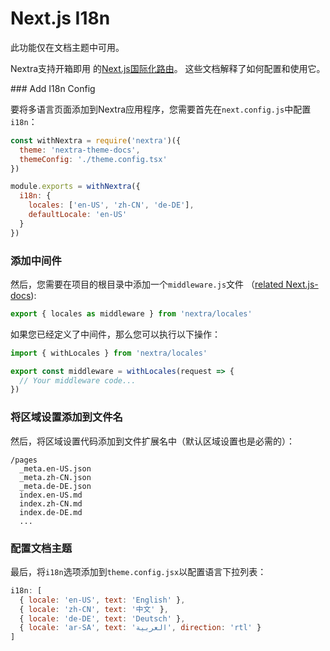 
# Next.js I18n

<Callout emoji="⚠️">此功能仅在文档主题中可用。</Callout>

Nextra支持开箱即用
的[Next.js国际化路由](https://nextjs.org/docs/advanced-features/i18n-routing)。
这些文档解释了如何配置和使用它。

<Steps>
### Add I18n Config

要将多语言页面添加到Nextra应用程序，您需要首先在`next.config.js`中配置`i18n`：

```js filename="next.config.js" {7-10}
const withNextra = require('nextra')({
  theme: 'nextra-theme-docs',
  themeConfig: './theme.config.tsx'
})

module.exports = withNextra({
  i18n: {
    locales: ['en-US', 'zh-CN', 'de-DE'],
    defaultLocale: 'en-US'
  }
})
```

### 添加中间件

然后，您需要在项目的根目录中添加一个`middleware.js`文件
（[related Next.js-docs](https://nextjs.org/docs/advanced-features/middleware)):

```js
export { locales as middleware } from 'nextra/locales'
```

如果您已经定义了中间件，那么您可以执行以下操作：

```js
import { withLocales } from 'nextra/locales'

export const middleware = withLocales(request => {
  // Your middleware code...
})
```

### 将区域设置添加到文件名

然后，将区域设置代码添加到文件扩展名中（默认区域设置也是必需的）：

```plaintext
/pages
  _meta.en-US.json
  _meta.zh-CN.json
  _meta.de-DE.json
  index.en-US.md
  index.zh-CN.md
  index.de-DE.md
  ...
```

### 配置文档主题

最后，将`i18n`选项添加到`theme.config.jsx`以配置语言下拉列表：

```js filename="theme.config.jsx"
i18n: [
  { locale: 'en-US', text: 'English' },
  { locale: 'zh-CN', text: '中文' },
  { locale: 'de-DE', text: 'Deutsch' },
  { locale: 'ar-SA', text: 'العربية', direction: 'rtl' }
]
```

</Steps>
